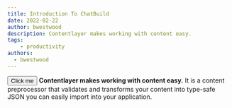 ```yaml
---
title: Introduction To ChatBuild
date: 2022-02-22
author: bwestwood
description: Contentlayer makes working with content easy.
tags:
    - productivity
authors:
  - bwestwood
---
```



<Button>Click me</Button>
**Contentlayer makes working with content easy.** It is a content preprocessor that validates and transforms your content into type-safe JSON you can easily import into your application.
